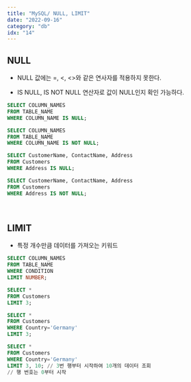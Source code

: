 ```yaml
---
title: "MySQL/ NULL, LIMIT"
date: "2022-09-16"
category: "db"
idx: "14"
---
```


## NULL

- NULL 값에는 =, <, <\>와 같은 연사자를 적용하지 못한다.

- IS NULL, IS NOT NULL 연산자로 값이 NULL인지 확인 가능하다.

```sql
SELECT COLUMN_NAMES
FROM TABLE_NAME
WHERE COLUMN_NAME IS NULL;

SELECT COLUMN_NAMES
FROM TABLE_NAME
WHERE COLUMN_NAME IS NOT NULL;

SELECT CustomerName, ContactName, Address
FROM Customers
WHERE Address IS NULL;

SELECT CustomerName, ContactName, Address
FROM Customers
WHERE Address IS NOT NULL;
```

<br />

## LIMIT

- 특정 개수만큼 데이터를 가져오는 키워드

```sql
SELECT COLUMN_NAMES
FROM TABLE_NAME
WHERE CONDITION
LIMIT NUMBER;

SELECT *
FROM Customers
LIMIT 3;

SELECT *
FROM Customers
WHERE Country='Germany'
LIMIT 3;

SELECT *
FROM Customers
WHERE Country='Germany'
LIMIT 3, 10; // 3번 행부터 시작하여 10개의 데이터 조회
// 행 번호는 0부터 시작
```
